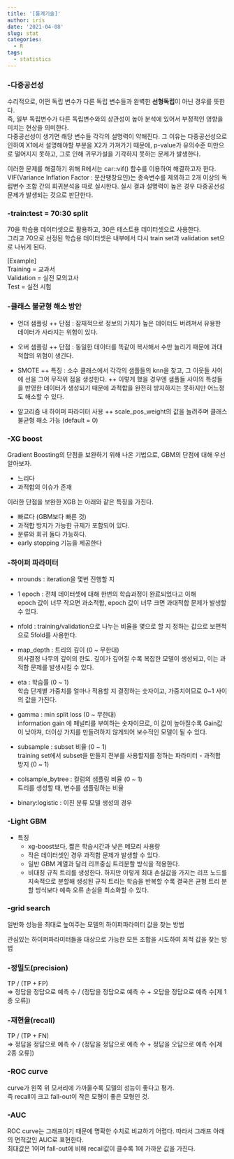 ```yaml
---
title: '[통계기술]'
author: iris
date: '2021-04-08'
slug: stat
categories:
  - R
tags:
  - statistics
---
```


### -다중공선성

수리적으로, 어떤 독립 변수가 다른 독립 변수들과 완벽한 **선형독립**이 아닌 경우를 뜻한다.    
즉, 일부 독립변수가 다른 독립변수와의 상관성이 높아 분석에 있어서 부정적인 영향을 미치는 현상을 의미한다.  
다중공선성이 생기면 해당 변수들 각각의 설명력이 약해진다. 그 이유는 다중공선성으로 인하여 X1에서 설명해야할 부분을 X2가 가져가기 때문에, p-value가 유의수준 미만으로 떨어지지 못하고, 그로 인해 귀무가설을 기각하지 못하는 문제가 발생한다.  

이러한 문제를 해결하기 위해 R에서는 car::vif() 함수를 이용하여 해결하고자 한다.  
VIF(Variance Inflation Factor : 분산팽창요인)는 종속변수를 제외하고 2개 이상의 독립변수 조합 간의 회귀분석을 따로 실시한다. 실시 결과 설명력이 높은 경우 다중공선성 문제가 발생되는 것으로 판단한다.



### -train:test = 70:30 split

70을 학습용 데이터셋으로 활용하고, 30은 테스트용 데이터셋으로 사용한다.  
그리고 70으로 선정된 학습용 데이터셋은 내부에서 다시 train set과 validation set으로 나뉘게 된다.  

[Example]  
Training = 교과서  
Validation = 실전 모의고사  
Test = 실전 시험  


### -클래스 불균형 해소 방안

+ 언더 샘플링 
++ 단점 : 잠재적으로 정보의 가치가 높은 데이터도 버려져서 유용한 데이터가 사라지는 위험이 있다.


+ 오버 샘플링
++ 단점 : 동일한 데이터를 똑같이 복사해서 수만 늘리기 때문에 과대적합의 위험이 생긴다.

+ SMOTE
++ 특징 : 소수 클래스에서 각각의 샘플들의 knn을 찾고, 그 이웃들 사이에 선을 그어 무작위 점을 생성한다.
++ 이렇게 했을 경우엔 샘플들 사이의 특성들을 반영한 데이터가 생성되기 때문에 과적합을 완전히 방지하지는 못하지만 어느정도 해소할 수 있다. 


+ 알고리즘 내 하이퍼 파라미터 사용
++ scale_pos_weight의 값을 늘려주며 클래스 불균형 해소 가능 (default = 0) 



### -XG boost 
Gradient Boosting의 단점을 보완하기 위해 나온 기법으로, GBM의 단점에 대해 우선 알아보자.

+ 느리다
+ 과적합의 이슈가 존재

이러한 단점을 보완한 XGB 는 아래와 같은 특징을 가진다.

+ 빠르다 (GBM보다 빠른 것)
+ 과적합 방지가 가능한 규제가 포함되어 있다.
+ 분류와 회귀 둘다 가능하다.
+ early stopping 기능을 제공한다

### -하이퍼 파라미터
+ nrounds : iteration을 몇번 진행할 지 

+ 1 epoch : 전체 데이터셋에 대해 한번의 학습과정이 완료되었다고 이해  
  epoch 값이 너무 작으면 과소적합, epoch 값이 너무 크면 과대적합 문제가 발생할 수 있다.

+ nfold : training/validation으로 나누는 비율을 몇으로 할 지 정하는 값으로 보편적으로 5fold를 사용한다.

+ map_depth : 트리의 깊이 (0 ~ 무한대)  
  의사결정 나무의 깊이의 한도. 깊이가 깊어질 수록 복잡한 모델이 생성되고, 이는 과적합 문제를 발생시킬 수 있다.
  
+ eta : 학습률  (0 ~ 1)  
  학습 단계별 가중치를 얼마나 적용할 지 결정하는 숫자이고, 가중치이므로 0~1 사이의 값을 가진다.
  
+ gamma : min split loss (0 ~ 무한대)  
  information gain 에 페널티를 부여하는 숫자이므로, 이 값이 높아질수록 Gain값이 낮아져, 더이상 가지를 만들려하지 않게되어 보수적인 모델이 될 수 있다.

+ subsample : subset 비율 (0 ~ 1)  
  training set에서 subset을 만들지 전부를 사용할지를 정하는 파라미터 - 과적합 방지 (0 ~ 1)

+ colsample_bytree : 컬럼의 샘플링 비율 (0 ~ 1)  
  트리를 생성할 때, 변수를 샘플링하는 비율
  
+ binary:logistic : 이진 분류 모델 생성의 경우


### -Light GBM

+ 특징  
  + xg-boost보다, 짧은 학습시간과 낮은 메모리 사용량
  + 작은 데이터셋인 경우 과적합 문제가 발생할 수 있다.
  + 일반 GBM 계열과 달리 리프중심 트리분할 방식을 적용한다.
  + 비대칭 규칙 트리를 생성한다. 하지만 이렇게 최대 손실값을 가지는 리프 노드를 지속적으로 분할해 생성된 규칙 트리는 학습을 반복할 수록 결국은 균형 트리 분할 방식보다 예측 오류 손실을 최소화할 수 있다.



### -grid search 

일반화 성능을 최대로 높여주는 모델의 하이퍼파라미터 값을 찾는 방법  

관심있는 하이퍼파라미터들을 대상으로 가능한 모든 조합을 시도하여 최적 값을 찾는 방법


### -정밀도(precision)
TP / (TP + FP)  
=> 정답을 정답으로 예측 수 / (정답을 정답으로 예측 수 + 오답을 정답으로 예측 수[제 1종 오류])


### -재현율(recall)  
TP / (TP + FN)  
=> 정답을 정답으로 예측 수 / (정답을 정답으로 예측 수 + 정답을 오답으로 예측 수[제 2종 오류])



### -ROC curve
curve가 왼쪽 위 모서리에 가까울수록 모델의 성능이 좋다고 평가.  
즉 recall이 크고 fall-out이 작은 모형이 좋은 모형인 것.


### -AUC
ROC curve는 그래프이기 때문에 명확한 수치로 비교하기 어렵다. 따라서 그래프 아래의 면적값인 AUC로 표현한다.  
최대값은 1이며 fall-out에 비해 recall값이 클수록 1에 가까운 값을 가진다.
